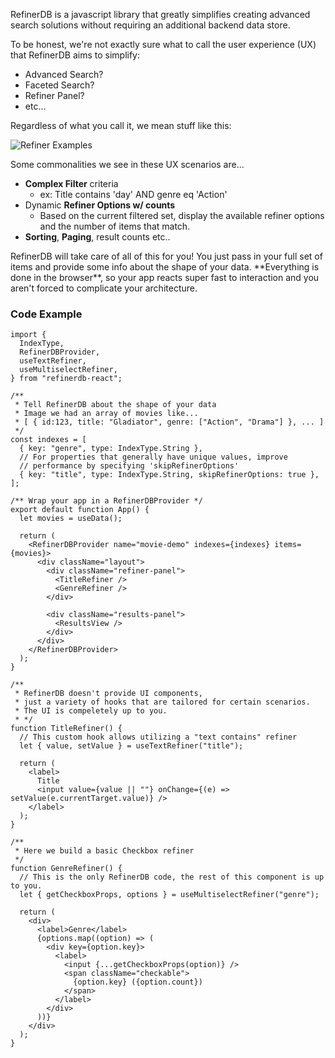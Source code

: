 RefinerDB is a javascript library that greatly simplifies creating advanced search solutions without requiring an additional backend data store.

To be honest, we're not exactly sure what to call the user experience (UX) that RefinerDB aims to simplify:

- Advanced Search?
- Faceted Search?
- Refiner Panel?
- etc...

Regardless of what you call it, we mean stuff like this:


<img src={refinerExamplesImage} alt="Refiner Examples" />

Some commonalities we see in these UX scenarios are...

<div className='bg-blue-100 text-blue-800 px-6  py-2 rounded max-w-2xl'>

- **Complex Filter** criteria
  - ex: Title contains 'day' AND genre eq 'Action'
- Dynamic **Refiner Options w/ counts**
  - Based on the current filtered set, display the available refiner options and the number of items that match.
- **Sorting**, **Paging**, result counts etc..

</div>

<p>
  <span className="font-bold text-primary text-lg">
    RefinerDB will take care of all of this for you!
  </span>
  <span>
    You just pass in your full set of items and provide some info about the shape of your
    data. **Everything is done in the browser**, so your app reacts super fast to
    interaction and you aren't forced to complicate your architecture.
  </span>
</p>

<h3 id="code-example">Code Example</h3>

```tsx
import {
  IndexType,
  RefinerDBProvider,
  useTextRefiner,
  useMultiselectRefiner,
} from "refinerdb-react";

/**
 * Tell RefinerDB about the shape of your data
 * Image we had an array of movies like...
 * [ { id:123, title: "Gladiator", genre: ["Action", "Drama"] }, ... ]
 */
const indexes = [
  { key: "genre", type: IndexType.String },
  // For properties that generally have unique values, improve
  // performance by specifying 'skipRefinerOptions'
  { key: "title", type: IndexType.String, skipRefinerOptions: true },
];

/** Wrap your app in a RefinerDBProvider */
export default function App() {
  let movies = useData();

  return (
    <RefinerDBProvider name="movie-demo" indexes={indexes} items={movies}>
      <div className="layout">
        <div className="refiner-panel">
          <TitleRefiner />
          <GenreRefiner />
        </div>

        <div className="results-panel">
          <ResultsView />
        </div>
      </div>
    </RefinerDBProvider>
  );
}

/**
 * RefinerDB doesn't provide UI components,
 * just a variety of hooks that are tailored for certain scenarios.
 * The UI is compeletely up to you.
 * */
function TitleRefiner() {
  // This custom hook allows utilizing a "text contains" refiner
  let { value, setValue } = useTextRefiner("title");

  return (
    <label>
      Title
      <input value={value || ""} onChange={(e) => setValue(e.currentTarget.value)} />
    </label>
  );
}

/**
 * Here we build a basic Checkbox refiner
 */
function GenreRefiner() {
  // This is the only RefinerDB code, the rest of this component is up to you.
  let { getCheckboxProps, options } = useMultiselectRefiner("genre");

  return (
    <div>
      <label>Genre</label>
      {options.map((option) => (
        <div key={option.key}>
          <label>
            <input {...getCheckboxProps(option)} />
            <span className="checkable">
              {option.key} ({option.count})
            </span>
          </label>
        </div>
      ))}
    </div>
  );
}
```
